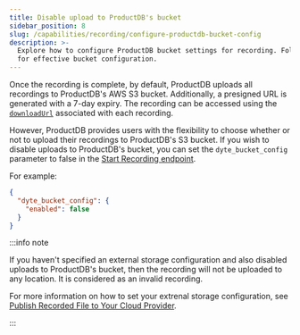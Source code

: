 ```yaml
---
title: Disable upload to ProductDB's bucket
sidebar_position: 8
slug: /capabilities/recording/configure-productdb-bucket-config
description: >-
  Explore how to configure ProductDB bucket settings for recording. Follow our guide
  for effective bucket configuration.
---
```


Once the recording is complete, by default, ProductDB uploads all recordings to ProductDB's AWS S3 bucket. Additionally, a presigned URL is generated with a 7-day expiry. The recording can be accessed using the [`downloadUrl`](/api/?v=v2#/operations/start_recording) associated with each recording.

However, ProductDB provides users with the flexibility to choose whether or not to upload their recordings to ProductDB's S3 bucket. If you wish to disable uploads to ProductDB's bucket, you can set the `dyte_bucket_config` parameter to false in the [Start Recording endpoint](/api/?v=v2#/operations/start_recording).

For example:

```json
{
  "dyte_bucket_config": {
    "enabled": false
  }
}
```

:::info note

If you haven't specified an external storage configuration and also disabled uploads to ProductDB's bucket, then the recording will not be uploaded to any location. It is considered as an invalid recording.

For more information on how to set your extrenal storage configuration, see [Publish Recorded File to Your Cloud Provider](/guides/capabilities/recording/custom-cloud-storage).

:::

<head>
  <title>Manage ProductDB's Default Recording Upload Settings Guide</title>
  <meta name="description" content="Explore how to configure ProductDB bucket settings for recording. Follow our guide for effective bucket configuration."/>
</head>
